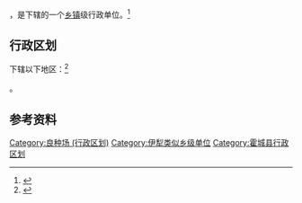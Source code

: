{{中国乡级行政区|65/40/23/403/000}}

'''{{PAGENAMEBASE}}'''，是{{PRC admin/fullname|65/40/23/403/000|3}}下辖的一个[[乡镇|乡镇]]级行政单位。<ref>{{PRC admin/ref sgc|{{PRC admin/parent|65/40/23/403/000}}}}</ref>

== 行政区划 ==

{{PAGENAMEBASE}}下辖以下地区：<ref>{{PRC admin/ref sgc|65/40/23/403/000}}</ref>

{{PRC admin/children|65/40/23/403/000}}。

== 参考资料 ==

{{reflist}}

{{霍城县行政区划}}
{{新疆行政区划小作品}}

[[Category:良种场_(行政区划)|Category:良种场 (行政区划)]]
[[Category:伊犁类似乡级单位|Category:伊犁类似乡级单位]]
[[Category:霍城县行政区划|Category:霍城县行政区划]]